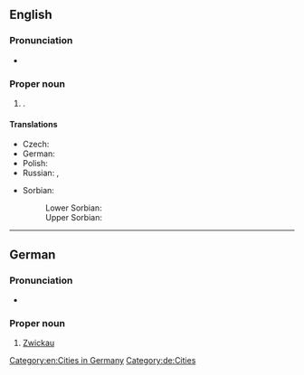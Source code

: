 ==English==
{{wikipedia}}

===Pronunciation===
* {{a|non-naturalized pronunciation}} {{IPA|en|/ˈtsvɪkaʊ/}}

===Proper noun===
{{en-proper noun}}

# {{place|en|independent city|s/Saxony|c/Germany}}.

====Translations====
{{trans-top|city in Germany}}
* Czech: {{t|cs|Cvikov|m}}
* German: {{t+|de|Zwickau|n}}
* Polish: {{t|pl|Ćwików|m}}
* Russian: {{t+|ru|Цви́ккау|m}}, {{t+|ru|Цвикка́у|m}}
{{trans-mid}}
* Sorbian:
*: Lower Sorbian: {{t|dsb|Šwikawa|m}}
*: Upper Sorbian: {{t|hsb|Šwikawa}}
{{trans-bottom}}

[[Category:en:Cities in Germany]]

----

==German==
{{wikipedia|lang=de}}

===Pronunciation===
* {{audio|de|De-Zwickau.ogg|Audio}}

===Proper noun===
{{head|de|proper noun|g=n}}

# [[Zwickau#English|Zwickau]]

[[Category:de:Cities]]
